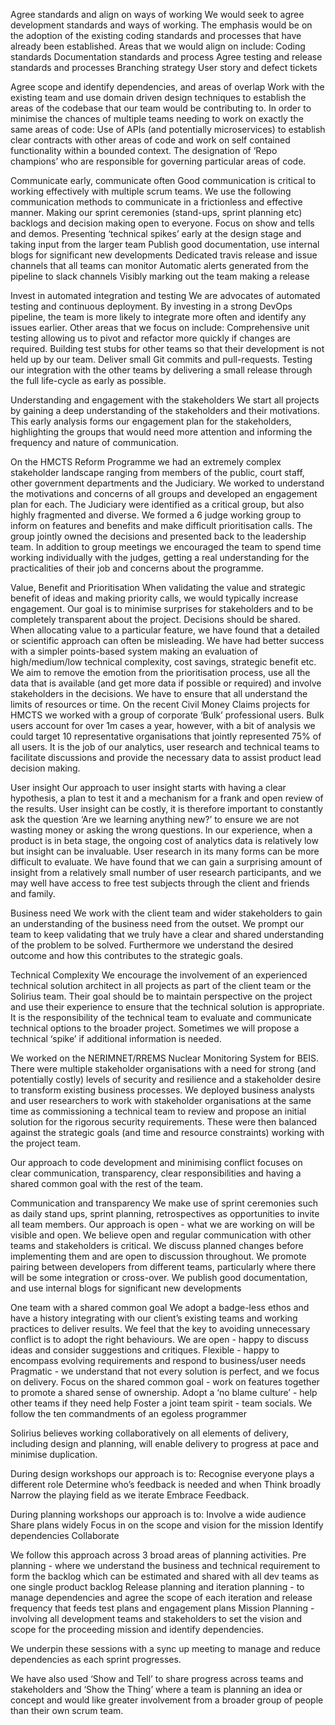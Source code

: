 
Agree standards and align on ways of working
We would seek to agree development standards and ways of working. The emphasis would be on the adoption of the existing coding standards and processes that have already been established. Areas that we would align on include:
Coding standards
Documentation standards and process
Agree testing and release standards and processes
Branching strategy
User story and defect tickets

Agree scope and identify dependencies, and areas of overlap
Work with the existing team and use domain driven design techniques to establish the areas of the codebase that our team would be contributing to. In order to minimise the chances of multiple teams needing to work on exactly the same areas of code:
Use of APIs (and potentially microservices) to establish clear contracts with other areas of code and work on self contained functionality within a bounded context.
The designation of ‘Repo champions’ who are responsible for governing particular areas of code.

Communicate early, communicate often
Good communication is critical to working effectively with multiple scrum teams. We use the following communication methods to communicate in a frictionless and effective manner.
Making our sprint ceremonies (stand-ups, sprint planning etc) backlogs and decision making open to everyone. Focus on show and tells and demos.
Presenting ‘technical spikes’ early at the design stage and taking input from the larger team
Publish good documentation, use internal blogs for significant new developments
Dedicated travis release and issue channels that all teams can monitor
Automatic alerts generated from the pipeline to slack channels
Visibly marking out the team making a release

Invest in automated integration and testing
We are advocates of automated testing and continuous deployment.  By investing in a strong DevOps pipeline, the team is more likely to integrate more often and identify any issues earlier. Other areas that we focus on include:
Comprehensive unit testing allowing us to pivot and refactor more quickly if changes are required.
Building test stubs for other teams so that their development is not held up by our team.
Deliver small Git commits and pull-requests.
Testing our integration with the other teams by delivering a small release through the full life-cycle as early as possible.

Understanding and engagement with the stakeholders
We start all projects by gaining a deep understanding of the stakeholders and their motivations. This early analysis forms our engagement plan for the stakeholders, highlighting the groups that would need more attention and informing the frequency and nature of communication.

On the HMCTS Reform Programme we had an extremely complex stakeholder landscape ranging from members of the public, court staff, other government departments and the Judiciary.
We worked to understand the motivations and concerns of all groups and developed an engagement plan for each. The Judiciary were identified as a critical group, but also highly fragmented and diverse. We formed a 6 judge working group to inform on features and benefits and make difficult prioritisation calls. The group jointly owned the decisions and presented back to the leadership team. In addition to group meetings we encouraged the team to spend time working individually with the judges, getting a real understanding for the practicalities of their job and concerns about the programme.

Value, Benefit and Prioritisation
When validating the value and strategic benefit of ideas and making priority calls, we would typically increase engagement. Our goal is to minimise surprises for stakeholders and to be completely transparent about the project. Decisions should be shared.
When allocating value to a particular feature, we have found that a detailed or scientific approach can often be misleading. We have had better success with a simpler points-based system making an evaluation of high/medium/low technical complexity, cost savings, strategic benefit etc.
We aim to remove the emotion from the prioritisation process, use all the data that is available (and get more data if possible or required) and involve stakeholders in the decisions. We have to ensure that all understand the limits of resources or time. On the recent Civil Money Claims projects for HMCTS we worked with a group of corporate ‘Bulk’ professional users.  Bulk users account for over 1m cases a year, however, with a bit of analysis we could target 10 representative organisations that jointly represented 75% of all users.
It is the job of our analytics, user research and technical teams to facilitate discussions and provide the necessary data to assist product lead decision making.

User insight
Our approach to user insight starts with having a clear hypothesis, a plan to test it and a mechanism for a frank and open review of the results. User insight can be costly, it is therefore important to constantly ask the question ‘Are we learning anything new?’ to ensure we are not wasting money or asking the wrong questions.  In our experience, when a product is in beta stage, the ongoing cost of analytics data is relatively low but insight can be invaluable. User research in its many forms can be more difficult to evaluate. We have found that we can gain a surprising amount of insight from a relatively small number of user research participants, and we may well have access to free test subjects through the client and friends and family.

Business need
We work with the client team and wider stakeholders to gain an understanding of the business need from the outset. We prompt our team to keep validating that we truly have a clear and shared understanding of the problem to be solved. Furthermore we understand the desired outcome and how this contributes to the strategic goals.

Technical Complexity
We encourage the involvement of an experienced technical solution architect in all projects as part of the client team or the Solirius team. Their goal should be to maintain perspective on the project and use their experience to ensure that the technical solution is appropriate. It is the responsibility of the technical team to evaluate and communicate technical options to the broader project. Sometimes we will propose a technical ‘spike’ if additional information is needed.

We worked on the NERIMNET/RREMS Nuclear Monitoring System for BEIS. There were multiple stakeholder organisations with a need for strong (and potentially costly) levels of security and resilience and a stakeholder desire to transform existing business processes.
We deployed business analysts and user researchers to work with stakeholder organisations at the same time as commissioning a technical team to review and propose an initial solution for the rigorous security requirements. These were then balanced against the strategic goals (and time and resource constraints) working with the project team.


Our approach to code development and minimising conflict focuses on clear communication, transparency, clear responsibilities and having a shared common goal with the rest of the team.

Communication and transparency
We make use of sprint ceremonies such as daily stand ups, sprint planning, retrospectives as opportunities to invite all team members. Our approach is open - what we are working on will be visible and open.
We believe open and regular communication with other teams and stakeholders is critical. We discuss planned changes before implementing them and are open to discussion throughout.
We promote pairing between developers from different teams, particularly where there will be some integration or cross-over.
We publish good documentation, and use internal blogs for significant new developments

One team with a shared common goal
We adopt a badge-less ethos and have a history integrating with our client’s existing teams and working practices to deliver results. We feel that the key to avoiding unnecessary conflict is to adopt the right behaviours.
We are open - happy to discuss ideas and consider suggestions and critiques.
Flexible - happy to encompass evolving requirements and respond to business/user needs
Pragmatic - we understand that not every solution is perfect, and we focus on delivery.
Focus on the shared common goal - work on features together to promote a shared sense of ownership.
Adopt a ‘no blame culture’ - help other teams if they need help
Foster a joint team spirit - team socials.
We follow the ten commandments of an egoless programmer

Solirius believes working collaboratively on all elements of delivery, including design and planning, will enable delivery to progress at pace and minimise duplication.

During design workshops our approach is to:
Recognise everyone plays a different role
Determine who’s feedback is needed and when
Think broadly
Narrow the playing field as we iterate
Embrace Feedback.

During planning workshops our approach is to:
Involve a wide audience
Share plans widely
Focus in on the scope and vision for the mission
Identify dependencies
Collaborate

We follow this approach across 3 broad areas of planning activities.
Pre planning - where we understand the business and technical requirement to form the backlog which can be estimated and shared with all dev teams as one single product backlog
Release planning and iteration planning - to manage dependencies and agree the scope of each iteration and release frequency that feeds test plans and engagement plans
Mission Planning - involving all development teams and stakeholders to set the vision and scope for the proceeding mission and identify dependencies.

We underpin these sessions with a sync up meeting to manage and reduce dependencies as each sprint progresses.

We have also used ‘Show and Tell’ to share progress across teams and stakeholders and ‘Show the Thing’ where a team is planning an idea or concept and would like greater involvement from a broader group of people than their own scrum team.
